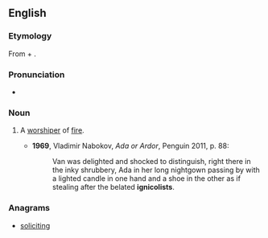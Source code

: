 ==English==

===Etymology===
From {{etyl|la|en}} {{m|la|ignis||fire}} + {{m|la|colere||to worship}} {{suffix||ist|lang=en}}.

===Pronunciation===
* {{a|UK}} {{IPA|/ɪɡˈnɪkəlɪst/|lang=en}}

===Noun===
{{en-noun}}

# {{label|en|rare}} A [[worshiper]] of [[fire]].
#* '''1969''', Vladimir Nabokov, ''Ada or Ardor'', Penguin 2011, p. 88:
#*: Van was delighted and shocked to distinguish, right there in the inky shrubbery, Ada in her long nightgown passing by with a lighted candle in one hand and a shoe in the other as if stealing after the belated '''ignicolists'''.

===Anagrams===
* [[soliciting#English|soliciting]]